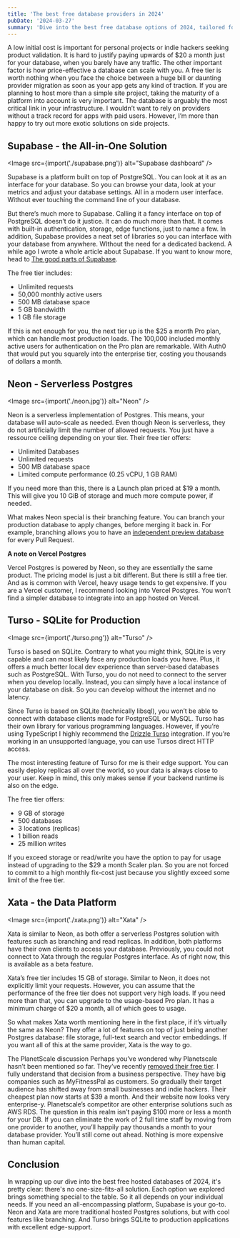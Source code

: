 ```yaml
---
title: 'The best free database providers in 2024'
pubDate: '2024-03-27'
summary: 'Dive into the best free database options of 2024, tailored for indie developers and small teams on the hunt for reliable, scalable solutions without breaking the bank, featuring platforms like Supabase, Neon, and others.'
---
```



A low initial cost is important for personal projects or indie hackers seeking product validation. It is hard to justify paying upwards of $20 a month just for your database, when you barely have any traffic. The other important factor is how price-effective a database can scale with you. A free tier is worth nothing when you face the choice between a huge bill or daunting provider migration as soon as your app gets any kind of traction. If you are planning to host more than a simple site project, taking the maturity of a platform into account is very important. The database is arguably the most critical link in your infrastructure. I wouldn’t want to rely on providers without a track record for apps with paid users. However, I’m more than happy to try out more exotic solutions on side projects.

## Supabase - the All-in-One Solution

<Image src={import('./supabase.png')} alt="Supabase dashboard" />

Supabase is a platform built on top of PostgreSQL. You can look at it as an interface for your database. So you can browse your data, look at your metrics and adjust your database settings. All in a modern user interface. Without ever touching the command line of your database. 

But there’s much more to Supabase. Calling it a fancy interface on top of PostgreSQL doesn’t do it justice. It can do much more than that. It comes with built-in authentication, storage, edge functions, just to name a few. In addition, Supabase provides a neat set of libraries so you can interface with your database from anywhere. WIthout the need for a dedicated backend. A while ago I wrote a whole article about Supabase. If you want to know more, head to [The good parts of Supabase](https://noahflk.com/blog/supabase-the-good-parts).

The free tier includes:

- Unlimited requests
- 50,000 monthly active users
- 500 MB database space
- 5 GB bandwidth
- 1 GB file storage

If this is not enough for you, the next tier up is the $25 a month Pro plan, which can handle most production loads. The 100,000 included monthly active users for authentication on the Pro plan are remarkable. With Auth0 that would put you squarely into the enterprise tier, costing you thousands of dollars a month.

## Neon - Serverless Postgres

<Image src={import('./neon.jpg')} alt="Neon" />

Neon is a serverless implementation of Postgres. This means, your database will auto-scale as needed. Even though Neon is serverless, they do not artificially limit the number of allowed requests. You just have a ressource ceiling depending on your tier. Their free tier offers:

- Unlimited Databases
- Unlimited requests
- 500 MB database space
- Limited compute performance (0.25 vCPU, 1 GB RAM)

If you need more than this, there is a Launch plan priced at $19 a month. This will give you 10 GiB of storage and much more compute power, if needed.

What makes Neon special is their branching feature. You can branch your production database to apply changes, before merging it back in. For example, branching allows you to have an [independent preview database](https://neon.tech/docs/guides/vercel) for every Pull Request.

**A note on Vercel Postgres**

Vercel Postgres is powered by Neon, so they are essentially the same product. The pricing model is just a bit different. But there is still a free tier. And as is common with Vercel, heavy usage tends to get expensive. If you are a Vercel customer, I recommend looking into Vercel Postgres. You won’t find a simpler database to integrate into an app hosted on Vercel.

## Turso - SQLite for Production

<Image src={import('./turso.png')} alt="Turso" />

Turso is based on SQLite. Contrary to what you might think, SQLite is very capable and can most likely face any production loads you have. Plus, it offers a much better local dev experience than server-based databases such as PostgreSQL. With Turso, you do not need to connect to the server when you develop locally. Instead, you can simply have a local instance of your database on disk. So you can develop without the internet and no latency.

Since Turso is based on SQLite (technically libsql), you won’t be able to connect with database clients made for PostgreSQL or MySQL. Turso has their own library for various programming languages. However, if you’re using TypeScript I highly recommend the [Drizzle Turso](https://orm.drizzle.team/learn/tutorials/drizzle-with-turso) integration. If you’re working in an unsupported language, you can use Tursos direct HTTP access.

The most interesting feature of Turso for me is their edge support. You can easily deploy replicas all over the world, so your data is always close to your user. Keep in mind, this only makes sense if your backend runtime is also on the edge.

The free tier offers:

- 9 GB of storage
- 500 databases
- 3 locations (replicas)
- 1 billion reads
- 25 million writes

If you exceed storage or read/write you have the option to pay for usage instead of upgrading to the $29 a month Scaler plan. So you are not forced to commit to a high monthly fix-cost just because you slightly exceed some limit of the free tier.

## Xata - the Data Platform

<Image src={import('./xata.png')} alt="Xata" />


Xata is similar to Neon, as both offer a serverless Postgres solution with features such as branching and read replicas. In addition, both platforms have their own clients to access your database. Previously, you could not connect to Xata through the regular Postgres interface. As of right now, this is available as a beta feature.

Xata’s free tier includes 15 GB of storage. Similar to Neon, it does not explicitly limit your requests. However, you can assume that the performance of the free tier does not support very high loads. If you need more than that, you can upgrade to the usage-based Pro plan. It has a minimum charge of $20 a month, all of which goes to usage.

So what makes Xata worth mentioning here in the first place, if it’s virtually the same as Neon? They offer a lot of features on top of just being another Postgres database: file storage, full-text search and vector embeddings. If you want all of this at the same provider, Xata is the way to go. 

The PlanetScale discussion
Perhaps you’ve wondered why Planetscale hasn’t been mentioned so far. They’ve recently [removed their free tier](https://planetscale.com/blog/planetscale-forever). I fully understand that decision from a business perspective. They have big companies such as MyFitnessPal as customers. So gradually their target audience has shifted away from small businesses and indie hackers. Their cheapest plan now starts at $39 a month. And their website now looks very enterprise-y. Planetscale’s competitor are other enterprise solutions such as AWS RDS. The question in this realm isn’t paying $100 more or less a month for your DB. If you can eliminate the work of 2 full time staff by moving from one provider to another, you’ll happily pay thousands a month to your database provider. You’ll still come out ahead. Nothing is more expensive than human capital.

## Conclusion
In wrapping up our dive into the best free hosted databases of 2024, it's pretty clear: there's no one-size-fits-all solution. Each option we explored brings something special to the table. So it all depends on your individual needs.
If you need an all-encompassing platform, Supabase is your go-to. Neon and Xata are more traditional hosted Postgres solutions, but with cool features like branching. And Turso brings SQLite to production applications with excellent edge-support.
